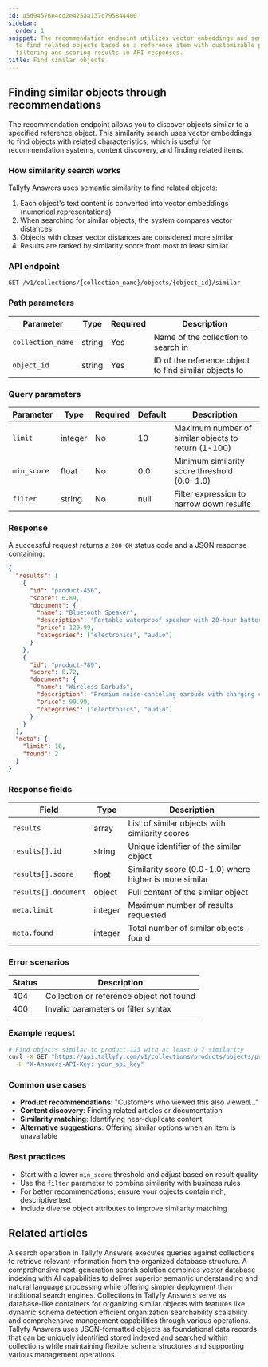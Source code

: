 ```yaml
---
id: a5d94576e4cd2e425aa137c795844400
sidebar:
  order: 1
snippet: The recommendation endpoint utilizes vector embeddings and semantic similarity
  to find related objects based on a reference item with customizable parameters for
  filtering and scoring results in API responses.
title: Find similar objects
---
```


## Finding similar objects through recommendations

The recommendation endpoint allows you to discover objects similar to a specified reference object. This similarity search uses vector embeddings to find objects with related characteristics, which is useful for recommendation systems, content discovery, and finding related items.

### How similarity search works

Tallyfy Answers uses semantic similarity to find related objects:

1. Each object's text content is converted into vector embeddings (numerical representations)
2. When searching for similar objects, the system compares vector distances
3. Objects with closer vector distances are considered more similar
4. Results are ranked by similarity score from most to least similar

### API endpoint

```
GET /v1/collections/{collection_name}/objects/{object_id}/similar
```

### Path parameters

| Parameter | Type | Required | Description |
|-----------|------|----------|-------------|
| `collection_name` | string | Yes | Name of the collection to search in |
| `object_id` | string | Yes | ID of the reference object to find similar objects to |

### Query parameters

| Parameter | Type | Required | Default | Description |
|-----------|------|----------|---------|-------------|
| `limit` | integer | No | 10 | Maximum number of similar objects to return (1-100) |
| `min_score` | float | No | 0.0 | Minimum similarity score threshold (0.0-1.0) |
| `filter` | string | No | null | Filter expression to narrow down results |

### Response

A successful request returns a `200 OK` status code and a JSON response containing:

```json
{
  "results": [
    {
      "id": "product-456",
      "score": 0.89,
      "document": {
        "name": "Bluetooth Speaker",
        "description": "Portable waterproof speaker with 20-hour battery life",
        "price": 129.99,
        "categories": ["electronics", "audio"]
      }
    },
    {
      "id": "product-789",
      "score": 0.72,
      "document": {
        "name": "Wireless Earbuds",
        "description": "Premium noise-canceling earbuds with charging case",
        "price": 99.99,
        "categories": ["electronics", "audio"]
      }
    }
  ],
  "meta": {
    "limit": 10,
    "found": 2
  }
}
```

### Response fields

| Field | Type | Description |
|-------|------|-------------|
| `results` | array | List of similar objects with similarity scores |
| `results[].id` | string | Unique identifier of the similar object |
| `results[].score` | float | Similarity score (0.0-1.0) where higher is more similar |
| `results[].document` | object | Full content of the similar object |
| `meta.limit` | integer | Maximum number of results requested |
| `meta.found` | integer | Total number of similar objects found |

### Error scenarios

| Status | Description |
|--------|-------------|
| 404 | Collection or reference object not found |
| 400 | Invalid parameters or filter syntax |

### Example request

```bash
# Find objects similar to product-123 with at least 0.7 similarity
curl -X GET "https://api.tallyfy.com/v1/collections/products/objects/product-123/similar?limit=5&min_score=0.7" \
  -H "X-Answers-API-Key: your_api_key"
```

### Common use cases

- **Product recommendations**: "Customers who viewed this also viewed..."
- **Content discovery**: Finding related articles or documentation
- **Similarity matching**: Identifying near-duplicate content
- **Alternative suggestions**: Offering similar options when an item is unavailable

### Best practices

- Start with a lower `min_score` threshold and adjust based on result quality
- Use the `filter` parameter to combine similarity with business rules
- For better recommendations, ensure your objects contain rich, descriptive text
- Include diverse object attributes to improve similarity matching


## Related articles
<CardGrid>
<LinkTitleCard header="<b>Answers > Search</b>" href="/products/answers/search/" > A search operation in Tallyfy Answers executes queries against collections to retrieve relevant information from the organized database structure. </LinkTitleCard>
<LinkTitleCard header="<b>Overview</b>" href="/products/answers/" > A comprehensive next-generation search solution combines vector database indexing with AI capabilities to deliver superior semantic understanding and natural language processing while offering simpler deployment than traditional search engines. </LinkTitleCard>
<LinkTitleCard header="<b>Answers > Collections</b>" href="/products/answers/collections/" > Collections in Tallyfy Answers serve as database-like containers for organizing similar objects with features like dynamic schema detection efficient organization searchability scalability and comprehensive management capabilities through various operations. </LinkTitleCard>
<LinkTitleCard header="<b>Answers > Objects</b>" href="/products/answers/objects/" > Tallyfy Answers uses JSON-formatted objects as foundational data records that can be uniquely identified stored indexed and searched within collections while maintaining flexible schema structures and supporting various management operations. </LinkTitleCard>
</CardGrid>